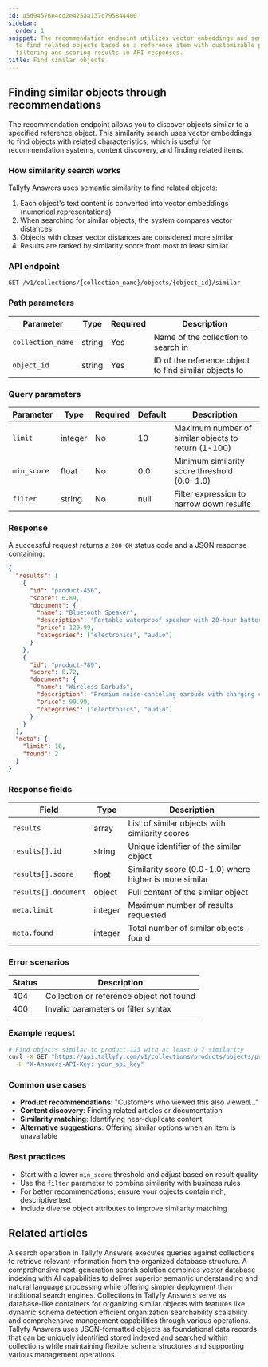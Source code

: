 ```yaml
---
id: a5d94576e4cd2e425aa137c795844400
sidebar:
  order: 1
snippet: The recommendation endpoint utilizes vector embeddings and semantic similarity
  to find related objects based on a reference item with customizable parameters for
  filtering and scoring results in API responses.
title: Find similar objects
---
```


## Finding similar objects through recommendations

The recommendation endpoint allows you to discover objects similar to a specified reference object. This similarity search uses vector embeddings to find objects with related characteristics, which is useful for recommendation systems, content discovery, and finding related items.

### How similarity search works

Tallyfy Answers uses semantic similarity to find related objects:

1. Each object's text content is converted into vector embeddings (numerical representations)
2. When searching for similar objects, the system compares vector distances
3. Objects with closer vector distances are considered more similar
4. Results are ranked by similarity score from most to least similar

### API endpoint

```
GET /v1/collections/{collection_name}/objects/{object_id}/similar
```

### Path parameters

| Parameter | Type | Required | Description |
|-----------|------|----------|-------------|
| `collection_name` | string | Yes | Name of the collection to search in |
| `object_id` | string | Yes | ID of the reference object to find similar objects to |

### Query parameters

| Parameter | Type | Required | Default | Description |
|-----------|------|----------|---------|-------------|
| `limit` | integer | No | 10 | Maximum number of similar objects to return (1-100) |
| `min_score` | float | No | 0.0 | Minimum similarity score threshold (0.0-1.0) |
| `filter` | string | No | null | Filter expression to narrow down results |

### Response

A successful request returns a `200 OK` status code and a JSON response containing:

```json
{
  "results": [
    {
      "id": "product-456",
      "score": 0.89,
      "document": {
        "name": "Bluetooth Speaker",
        "description": "Portable waterproof speaker with 20-hour battery life",
        "price": 129.99,
        "categories": ["electronics", "audio"]
      }
    },
    {
      "id": "product-789",
      "score": 0.72,
      "document": {
        "name": "Wireless Earbuds",
        "description": "Premium noise-canceling earbuds with charging case",
        "price": 99.99,
        "categories": ["electronics", "audio"]
      }
    }
  ],
  "meta": {
    "limit": 10,
    "found": 2
  }
}
```

### Response fields

| Field | Type | Description |
|-------|------|-------------|
| `results` | array | List of similar objects with similarity scores |
| `results[].id` | string | Unique identifier of the similar object |
| `results[].score` | float | Similarity score (0.0-1.0) where higher is more similar |
| `results[].document` | object | Full content of the similar object |
| `meta.limit` | integer | Maximum number of results requested |
| `meta.found` | integer | Total number of similar objects found |

### Error scenarios

| Status | Description |
|--------|-------------|
| 404 | Collection or reference object not found |
| 400 | Invalid parameters or filter syntax |

### Example request

```bash
# Find objects similar to product-123 with at least 0.7 similarity
curl -X GET "https://api.tallyfy.com/v1/collections/products/objects/product-123/similar?limit=5&min_score=0.7" \
  -H "X-Answers-API-Key: your_api_key"
```

### Common use cases

- **Product recommendations**: "Customers who viewed this also viewed..."
- **Content discovery**: Finding related articles or documentation
- **Similarity matching**: Identifying near-duplicate content
- **Alternative suggestions**: Offering similar options when an item is unavailable

### Best practices

- Start with a lower `min_score` threshold and adjust based on result quality
- Use the `filter` parameter to combine similarity with business rules
- For better recommendations, ensure your objects contain rich, descriptive text
- Include diverse object attributes to improve similarity matching


## Related articles
<CardGrid>
<LinkTitleCard header="<b>Answers > Search</b>" href="/products/answers/search/" > A search operation in Tallyfy Answers executes queries against collections to retrieve relevant information from the organized database structure. </LinkTitleCard>
<LinkTitleCard header="<b>Overview</b>" href="/products/answers/" > A comprehensive next-generation search solution combines vector database indexing with AI capabilities to deliver superior semantic understanding and natural language processing while offering simpler deployment than traditional search engines. </LinkTitleCard>
<LinkTitleCard header="<b>Answers > Collections</b>" href="/products/answers/collections/" > Collections in Tallyfy Answers serve as database-like containers for organizing similar objects with features like dynamic schema detection efficient organization searchability scalability and comprehensive management capabilities through various operations. </LinkTitleCard>
<LinkTitleCard header="<b>Answers > Objects</b>" href="/products/answers/objects/" > Tallyfy Answers uses JSON-formatted objects as foundational data records that can be uniquely identified stored indexed and searched within collections while maintaining flexible schema structures and supporting various management operations. </LinkTitleCard>
</CardGrid>